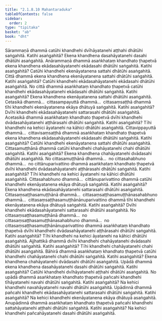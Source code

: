 ```yaml
---
title: "2.1.8.10 Mahantaraduka"
tableOfContents: false
sidebar:
  order: 2
type: "tipitaka"
basket: "ab"
book: "dht"
---
```



<DynamicBreadcrumb />

<Division number="135" book="dht">

<Paragraph number="181" book="dht">
Sārammaṇā dhammā catūhi khandhehi dvīhāyatanehi aṭṭhahi dhātūhi saṅgahitā. Katihi asaṅgahitā? Ekena khandhena dasahāyatanehi dasahi dhātūhi asaṅgahitā.
</Paragraph>

</Division>
<Division number="136" book="dht">

<Paragraph number="182" book="dht">
Anārammaṇā dhammā asaṅkhataṃ khandhato ṭhapetvā ekena khandhena ekādasahāyatanehi ekādasahi dhātūhi saṅgahitā. Katihi asaṅgahitā? Catūhi khandhehi ekenāyatanena sattahi dhātūhi asaṅgahitā.
</Paragraph>

</Division>
<Division number="137" book="dht">

<Paragraph number="183" book="dht">
Cittā dhammā ekena khandhena ekenāyatanena sattahi dhātūhi saṅgahitā. Katihi asaṅgahitā? Catūhi khandhehi ekādasahāyatanehi ekādasahi dhātūhi asaṅgahitā.
</Paragraph>

</Division>
<Division number="138" book="dht">

<Paragraph number="184" book="dht">
No cittā dhammā asaṅkhataṃ khandhato ṭhapetvā catūhi khandhehi ekādasahāyatanehi ekādasahi dhātūhi saṅgahitā. Katihi asaṅgahitā? Ekena khandhena ekenāyatanena sattahi dhātūhi asaṅgahitā.
</Paragraph>

</Division>
<Division number="139" book="dht">

<Paragraph number="185" book="dht">
Cetasikā dhammā…  cittasampayuttā dhammā…  cittasaṃsaṭṭhā dhammā tīhi khandhehi ekenāyatanena ekāya dhātuyā saṅgahitā. Katihi asaṅgahitā? Dvīhi khandhehi ekādasahāyatanehi sattarasahi dhātūhi asaṅgahitā.
</Paragraph>

</Division>
<Division number="140" book="dht">

<Paragraph number="186" book="dht">
Acetasikā dhammā asaṅkhataṃ khandhato ṭhapetvā dvīhi khandhehi dvādasahāyatanehi aṭṭhārasahi dhātūhi saṅgahitā. Katihi asaṅgahitā? Tīhi khandhehi na kehici āyatanehi na kāhici dhātūhi asaṅgahitā.
</Paragraph>

</Division>
<Division number="141" book="dht">

<Paragraph number="187" book="dht">
Cittavippayuttā dhammā…  cittavisaṃsaṭṭhā dhammā asaṅkhataṃ khandhato ṭhapetvā ekena khandhena ekādasahāyatanehi ekādasahi dhātūhi saṅgahitā. Katihi asaṅgahitā? Catūhi khandhehi ekenāyatanena sattahi dhātūhi asaṅgahitā.
</Paragraph>

</Division>
<Division number="142" book="dht">

<Paragraph number="188" book="dht">
Cittasamuṭṭhānā dhammā catūhi khandhehi chahāyatanehi chahi dhātūhi saṅgahitā. Katihi asaṅgahitā? Ekena khandhena chahāyatanehi dvādasahi dhātūhi asaṅgahitā.
</Paragraph>

</Division>
<Division number="143" book="dht">

<Paragraph number="189" book="dht">
No cittasamuṭṭhānā dhammā…  no cittasahabhuno dhammā…  no cittānuparivattino dhammā asaṅkhataṃ khandhato ṭhapetvā dvīhi khandhehi dvādasahāyatanehi aṭṭhārasahi dhātūhi saṅgahitā. Katihi asaṅgahitā? Tīhi khandhehi na kehici āyatanehi na kāhici dhātūhi asaṅgahitā.
</Paragraph>

</Division>
<Division number="144" book="dht">

<Paragraph number="190" book="dht">
Cittasahabhuno dhammā…  cittānuparivattino dhammā catūhi khandhehi ekenāyatanena ekāya dhātuyā saṅgahitā. Katihi asaṅgahitā? Ekena khandhena ekādasahāyatanehi sattarasahi dhātūhi asaṅgahitā.
</Paragraph>

</Division>
<Division number="145" book="dht">

<Paragraph number="191" book="dht">
Cittasaṃsaṭṭhasamuṭṭhānā dhammā…  cittasaṃsaṭṭhasamuṭṭhānasahabhuno dhammā…  cittasaṃsaṭṭhasamuṭṭhānānuparivattino dhammā tīhi khandhehi ekenāyatanena ekāya dhātuyā saṅgahitā. Katihi asaṅgahitā? Dvīhi khandhehi ekādasahāyatanehi sattarasahi dhātūhi asaṅgahitā.
</Paragraph>

</Division>
<Division number="146" book="dht">

<Paragraph number="192" book="dht">
No cittasaṃsaṭṭhasamuṭṭhānā dhammā…  no cittasaṃsaṭṭhasamuṭṭhānasahabhuno dhammā…  no cittasaṃsaṭṭhasamuṭṭhānānuparivattino dhammā asaṅkhataṃ khandhato ṭhapetvā dvīhi khandhehi dvādasahāyatanehi aṭṭhārasahi dhātūhi saṅgahitā. Katihi asaṅgahitā? Tīhi khandhehi na kehici āyatanehi na kāhici dhātūhi asaṅgahitā.
</Paragraph>

</Division>
<Division number="147" book="dht">

<Paragraph number="193" book="dht">
Ajjhattikā dhammā dvīhi khandhehi chahāyatanehi dvādasahi dhātūhi saṅgahitā. Katihi asaṅgahitā? Tīhi khandhehi chahāyatanehi chahi dhātūhi asaṅgahitā.
</Paragraph>

</Division>
<Division number="148" book="dht">

<Paragraph number="194" book="dht">
Bāhirā dhammā asaṅkhataṃ khandhato ṭhapetvā catūhi khandhehi chahāyatanehi chahi dhātūhi saṅgahitā. Katihi asaṅgahitā? Ekena khandhena chahāyatanehi dvādasahi dhātūhi asaṅgahitā.
</Paragraph>

</Division>
<Division number="149" book="dht">

<Paragraph number="195" book="dht">
Upādā dhammā ekena khandhena dasahāyatanehi dasahi dhātūhi saṅgahitā. Katihi asaṅgahitā? Catūhi khandhehi dvīhāyatanehi aṭṭhahi dhātūhi asaṅgahitā.
</Paragraph>

</Division>
<Division number="150" book="dht">

<Paragraph number="196" book="dht">
No upādā dhammā asaṅkhataṃ khandhato ṭhapetvā pañcahi khandhehi tīhāyatanehi navahi dhātūhi saṅgahitā. Katihi asaṅgahitā? Na kehici khandhehi navahāyatanehi navahi dhātūhi asaṅgahitā.
</Paragraph>

</Division>
<Division number="151" book="dht">

<Paragraph number="197" book="dht">
Upādinnā dhammā pañcahi khandhehi ekādasahāyatanehi sattarasahi dhātūhi saṅgahitā. Katihi asaṅgahitā? Na kehici khandhehi ekenāyatanena ekāya dhātuyā asaṅgahitā.
</Paragraph>

</Division>
<Division number="152" book="dht">

<Paragraph number="198" book="dht">
Anupādinnā dhammā asaṅkhataṃ khandhato ṭhapetvā pañcahi khandhehi sattahāyatanehi aṭṭhahi dhātūhi saṅgahitā. Katihi asaṅgahitā? Na kehici khandhehi pañcahāyatanehi dasahi dhātūhi asaṅgahitā.
</Paragraph>
</Division>